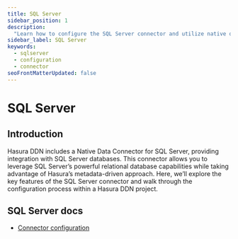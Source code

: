 ```yaml
---
title: SQL Server
sidebar_position: 1
description:
  "Learn how to configure the SQL Server connector and utilize native operations to extend your API's capability."
sidebar_label: SQL Server
keywords:
  - sqlserver
  - configuration
  - connector
seoFrontMatterUpdated: false
---
```


# SQL Server

## Introduction

Hasura DDN includes a Native Data Connector for SQL Server, providing integration with SQL Server databases. This connector
allows you to leverage SQL Server’s powerful relational database capabilities while taking advantage of Hasura’s
metadata-driven approach. Here, we’ll explore the key features of the SQL Server connector and walk through the
configuration process within a Hasura DDN project.

## SQL Server docs

- [Connector configuration](/reference/connectors/sqlserver/configuration.mdx)
